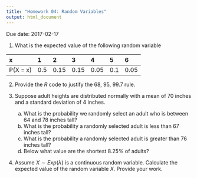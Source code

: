 ```yaml
---
title: "Homework 04: Random Variables"
output: html_document
---
```


Due date: 2017-02-17

1. What is the expected value of the following random variable

x               1       2       3       4       5       6
--------        ----    ----    ----    ----    ----    ----
P(X = x)        0.5     0.15     0.15   0.05    0.1     0.05


2. Provide the *R* code to justify the 68, 95, 99.7 rule.

3. Suppose adult heights are distributed normally with a mean of 70 inches and a standard deviation of 4 inches.
   a. What is the probability we randomly select an adult who is between 64 and 78 inches tall?
   b. What is the probability a randomly selected adult is less than 67 inches tall?
   c. What is the probability a randomly selected adult is greater than 76 inches tall?
   d. Below what value are the shortest 8.25% of adults?

4. Assume $X \sim Exp(\lambda)$ is a continuous random variable.  Calculate the expected value of the random variable $X$.  Provide your work.
